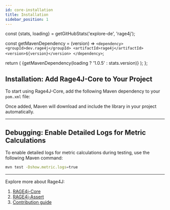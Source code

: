 ```yaml
---
id: core-installation
title: Installation
sidebar_position: 1
---
```



  const {stats, loading} = getGitHubStats('explore-de', 'rage4j');

  const getMavenDependency = (version) => `<dependency>
    <groupId>dev.rage4j</groupId>
    <artifactId>rage4j</artifactId>
    <version>${version}</version>
</dependency>`;

  return (
    <CodeBlock language="xml">
      {getMavenDependency(loading ? '1.0.5' : stats.version)}
    </CodeBlock>
  );
};

## Installation: Add Rage4J-Core to Your Project

To start using Rage4J-Core, add the following Maven dependency to your `pom.xml` file:

<FetchedDependency />

Once added, Maven will download and include the library in your project automatically.

---

## Debugging: Enable Detailed Logs for Metric Calculations

To enable detailed logs for metric calculations during testing, use the following Maven command:

```bash
mvn test -Dshow.metric.logs=true
```

---

Explore more about Rage4J:

1. [RAGE4j-Core](/docs/category/rage4j-core)
3. [RAGE4j-Assert](/docs/category/rage4j-assert)
4. [Contribution guide](/docs/contribution)
